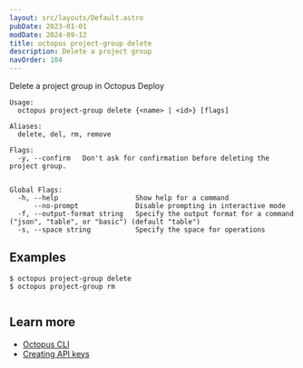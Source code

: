 ```yaml
---
layout: src/layouts/Default.astro
pubDate: 2023-01-01
modDate: 2024-09-12
title: octopus project-group delete
description: Delete a project group
navOrder: 104
---
```


Delete a project group in Octopus Deploy

```
Usage:
  octopus project-group delete {<name> | <id>} [flags]

Aliases:
  delete, del, rm, remove

Flags:
  -y, --confirm   Don't ask for confirmation before deleting the project group.


Global Flags:
  -h, --help                   Show help for a command
      --no-prompt              Disable prompting in interactive mode
  -f, --output-format string   Specify the output format for a command ("json", "table", or "basic") (default "table")
  -s, --space string           Specify the space for operations

```

## Examples

<SamplesInstance />

```
$ octopus project-group delete
$ octopus project-group rm


```

## Learn more

- [Octopus CLI](/docs/octopus-rest-api/cli)
- [Creating API keys](/docs/octopus-rest-api/how-to-create-an-api-key)